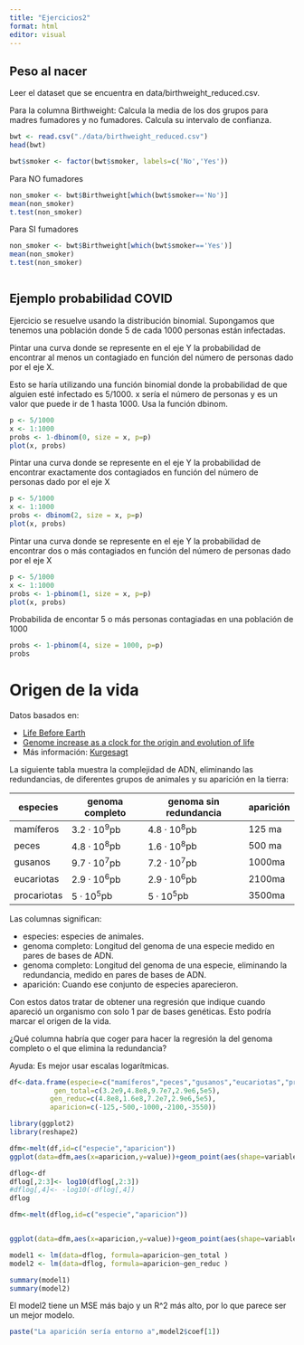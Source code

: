 ```yaml
---
title: "Ejercicios2"
format: html
editor: visual
---
```




## Peso al nacer

Leer el dataset que se encuentra en data/birthweight_reduced.csv.

Para la columna Birthweight: Calcula la media de los dos grupos para madres fumadores y no fumadores. Calcula su intervalo de confianza.

```r
bwt <- read.csv("./data/birthweight_reduced.csv")
head(bwt)
```

```r
bwt$smoker <- factor(bwt$smoker, labels=c('No','Yes'))
```

Para NO fumadores

```r
non_smoker <- bwt$Birthweight[which(bwt$smoker=='No')] 
mean(non_smoker)
t.test(non_smoker)
```

Para SI fumadores

```r
non_smoker <- bwt$Birthweight[which(bwt$smoker=='Yes')] 
mean(non_smoker)
t.test(non_smoker)
```

```r

```

## Ejemplo probabilidad COVID

Ejercicio se resuelve usando la distribución binomial. Supongamos que tenemos una población donde 5 de cada 1000 personas están infectadas.

Pintar una curva donde se represente en el eje Y la probabilidad de encontrar al menos un contagiado en función del número de personas dado por el eje X.

Esto se haría utilizando una función binomial donde la probabilidad de que alguien esté infectado es 5/1000. x sería el número de personas y es un valor que puede ir de 1 hasta 1000. Usa la función dbinom.

```r
p <- 5/1000
x <- 1:1000
probs <- 1-dbinom(0, size = x, p=p)
plot(x, probs)
```

Pintar una curva donde se represente en el eje Y la probabilidad de encontrar exactamente dos contagiados en función del número de personas dado por el eje X

```r
p <- 5/1000
x <- 1:1000
probs <- dbinom(2, size = x, p=p)
plot(x, probs)
```

Pintar una curva donde se represente en el eje Y la probabilidad de encontrar dos o más contagiados en función del número de personas dado por el eje X

```r
p <- 5/1000
x <- 1:1000
probs <- 1-pbinom(1, size = x, p=p)
plot(x, probs)
```

Probabilida de encontar 5 o más personas contagiadas en una población de 1000

```r
probs <- 1-pbinom(4, size = 1000, p=p)
probs
```

# Origen de la vida

Datos basados en:

-   [Life Before Earth](https://arxiv.org/pdf/1304.3381.pdf)
-   [Genome increase as a clock for the origin and evolution of life](https://biologydirect.biomedcentral.com/track/pdf/10.1186/1745-6150-1-17?site=biologydirect.biomedcentral.com)
-   Más información: [Kurgesagt](https://www.youtube.com/watch?v=JOiGEI9pQBs)

La siguiente tabla muestra la complejidad de ADN, eliminando las redundancias, de diferentes grupos de animales y su aparición en la tierra:

| especies    | genoma completo | genoma sin redundancia | aparición |
|-------------|-----------------|------------------------|-----------|
| mamíferos   | $3.2 · 10^9$pb  | $4.8 · 10^8$pb         | 125 ma    |
| peces       | $4.8 · 10^8$pb  | $1.6 · 10^8$pb         | 500 ma    |
| gusanos     | $9.7 · 10^7$pb  | $7.2 · 10^7$pb         | 1000ma    |
| eucariotas  | $2.9 · 10^6$pb  | $2.9 · 10^6$pb         | 2100ma    |
| procariotas | $5 · 10^5$pb    | $5 · 10^5$pb           | 3500ma    |

Las columnas significan:

-   especies: especies de animales.
-   genoma completo: Longitud del genoma de una especie medido en pares de bases de ADN.
-   genoma completo: Longitud del genoma de una especie, eliminando la redundancia, medido en pares de bases de ADN.
-   aparición: Cuando ese conjunto de especies aparecieron.

Con estos datos tratar de obtener una regresión que indique cuando apareció un organismo con solo 1 par de bases genéticas. Esto podría marcar el origen de la vida.

¿Qué columna habría que coger para hacer la regresión la del genoma completo o el que elimina la redundancia?

Ayuda: Es mejor usar escalas logarítmicas.

```r
df<-data.frame(especie=c("mamíferos","peces","gusanos","eucariotas","procariotas"),
           gen_total=c(3.2e9,4.8e8,9.7e7,2.9e6,5e5),
          gen_reduc=c(4.8e8,1.6e8,7.2e7,2.9e6,5e5),
          aparicion=c(-125,-500,-1000,-2100,-3550))
```

```r
library(ggplot2)
library(reshape2)

dfm<-melt(df,id=c("especie","aparicion"))
ggplot(data=dfm,aes(x=aparicion,y=value))+geom_point(aes(shape=variable,color=variable))+theme_bw()
```

```r
dflog<-df
dflog[,2:3]<- log10(dflog[,2:3])
#dflog[,4]<- -log10(-dflog[,4])
dflog

dfm<-melt(dflog,id=c("especie","aparicion"))


ggplot(data=dfm,aes(x=aparicion,y=value))+geom_point(aes(shape=variable,color=variable))+theme_bw()
```

```r
model1 <- lm(data=dflog, formula=aparicion~gen_total )
model2 <- lm(data=dflog, formula=aparicion~gen_reduc )
```


```r
summary(model1)
summary(model2)
```

El model2 tiene un MSE más bajo y un R^2 más alto, por lo que parece ser un mejor modelo.

```r
paste("La aparición sería entorno a",model2$coef[1])
```
